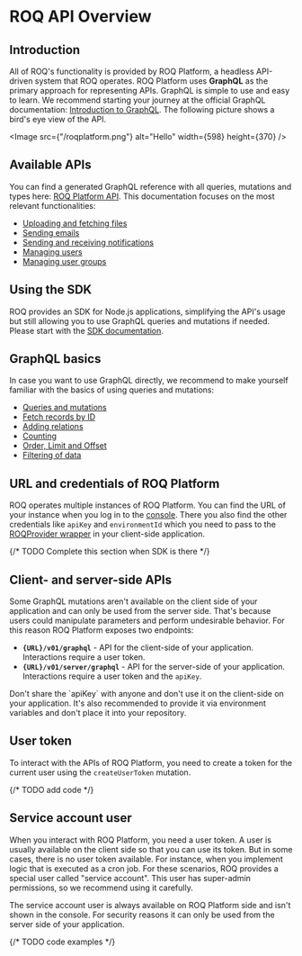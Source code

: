 
# ROQ API Overview

## Introduction

All of ROQ's functionality is provided by ROQ Platform, a headless API-driven system that ROQ operates. ROQ Platform
uses **GraphQL** as the primary approach for representing APIs. GraphQL is simple to use and easy to learn. We recommend
starting your journey at the official GraphQL documentation: [Introduction to GraphQL](https://graphql.org/learn/).
The following picture shows a bird's eye view of the API.

<Image src={"/roqplatform.png"} alt="Hello" width={598} height={370} />

## Available APIs

You can find a generated GraphQL reference with all queries, mutations and types
here: [ROQ Platform API](https://snapshotp.roq-platform.com/docs/). This
documentation focuses on the most relevant functionalities:

* [Uploading and fetching files](/api-doc/files-api)
* [Sending emails](/api-doc/mails-api)
* [Sending and receiving notifications](/api-doc/notifications-api)
* [Managing users](/api-doc/users-api)
* [Managing user groups](/api-doc/user-groups-api)

## Using the SDK

ROQ provides an SDK for Node.js applications, simplifying the API's usage but still allowing you to use GraphQL 
queries and mutations if needed. Please start with the [SDK documentation](/api-doc/sdk-api). 

## GraphQL basics

In case you want to use GraphQL directly, we recommend to make yourself familiar with the basics of using queries 
and mutations:

* [Queries and mutations](/api-doc/graphql-basics-api#queries-and-mutations)
* [Fetch records by ID](/api-doc/graphql-basics-api#fetch-by-id)
* [Adding relations](/api-doc/graphql-basics-api#adding-relations)
* [Counting](/api-doc/graphql-basics-api#counting)
* [Order, Limit and Offset](/api-doc/graphql-basics-api#order-limit-and-offset)
* [Filtering of data](/api-doc/graphql-basics-api#iltering-of-data)

## URL and credentials of ROQ Platform

ROQ operates multiple instances of ROQ Platform. You can find the URL of your instance when you log in to the
[console](https://console.roq.tech/). There you also find the other credentials like `apiKey` and `environmentId`
which you need to pass to the [ROQProvider wrapper](/getting-started#5-install-roqprovider-on-client-side) in your
client-side application.

{/* TODO Complete this section when SDK is there */}

## Client- and server-side APIs

Some GraphQL mutations aren't available on the client side of your application and can only be used from the
server side. That's because users could manipulate parameters and perform undesirable behavior. For this reason ROQ
Platform exposes two endpoints:

* **`{URL}/v01/graphql`** - API for the client-side of your application. Interactions require a user token.
* **`{URL}/v01/server/graphql`** - API for the server-side of your application. Interactions require a user token and
  the `apiKey`.

<Callout type="warning" emoji="⚠️">
  Don't share the `apiKey` with anyone and don't use it on the client-side on your application. It's also 
recommended to provide it via environment variables and don't place it into your repository.
</Callout>

## User token

To interact with the APIs of ROQ Platform, you need to create a token for the current user using the `createUserToken`
mutation.

{/* TODO add code */}

## Service account user

When you interact with ROQ Platform, you need a user token. A user is usually available on the client side so that 
you  can use its token. But in some cases, there is no user token available. For instance, when you implement logic 
that  is executed as a cron job. For these scenarios, ROQ provides a special user called "service account". This 
user  has super-admin permissions, so we recommend using it carefully.

The service account user is always available on ROQ Platform side and isn't shown in the console. For security 
reasons it can only be used from the server side of your application.


{/* TODO code examples */}